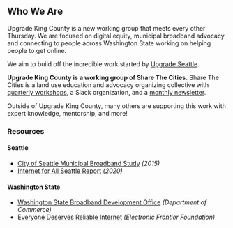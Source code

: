 <SEO title="About" />

## Who We Are

Upgrade King County is a new working group that meets every other Thursday.
We are focused on digital equity, municipal broadband advocacy and connecting to people
across Washington State working on helping people to get online.

We aim to build off the incredible work started by
[Upgrade Seattle](https://www.upgradeseattle.com/).

**Upgrade King County is a working group of Share The Cities.** Share The Cities is a land use education and advocacy organizing collective with
[quarterly workshops](https://www.eventbrite.com/o/share-the-cities-17542068896), a
Slack organization, and a
[monthly newsletter](https://us19.campaign-archive.com/home/?u=f592b9b46757867586bd5f9a2&id=76a04c8787).

Outside of Upgrade King County, many others are supporting this work with expert
knowledge, mentorship, and more!

### Resources

#### Seattle

- [City of Seattle Municipal Broadband Study](http://www.seattle.gov/Documents/Departments/Broadband/2016-6SeattleReport-Final.pdf) _(2015)_
- [Internet for All Seattle Report](https://durkan.seattle.gov/wp-content/uploads/sites/9/2020/09/Internet-for-All-Seattle-Report-FINAL.pdf) _(2020)_

#### Washington State

- [Washington State Broadband Development Office](https://www.commerce.wa.gov/building-infrastructure/washington-statewide-broadband-act/) _(Department of Commerce)_
- [Everyone Deserves Reliable Internet](https://www.eff.org/deeplinks/2021/03/washington-everyone-deserves-reliable-internet) _(Electronic Frontier Foundation)_
